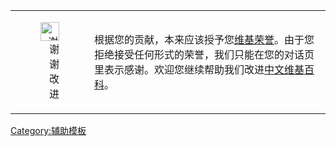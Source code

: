 {| style="clear: both; width: 80%; margin: 0.2em auto; border: 1px solid #999; background: #eef999;"
| style="width: 10%; padding: 1 px; text-align: right;"|[[File:Tournesol.png|30px|none|谢谢改进]]
|根据您的贡献，本来应该授予您[[Wikipedia:维基荣誉|维基荣誉]]。由于您拒绝接受任何形式的荣誉，我们只能在您的对话页里表示感谢。欢迎您继续帮助我们改进[[中文维基百科]]。
|}<noinclude>
[[Category:辅助模板]]
</noinclude>